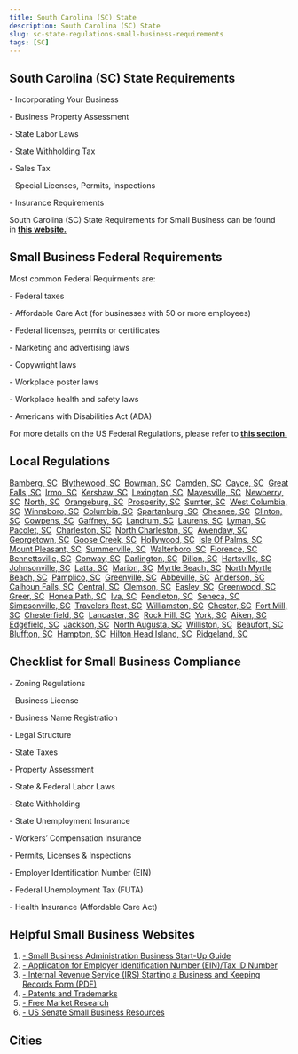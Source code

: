 ```yaml
---
title: South Carolina (SC) State
description: South Carolina (SC) State
slug: sc-state-regulations-small-business-requirements
tags: [SC]
---
```



<PostMeta category="business-compliance" />

**South Carolina (SC) State Requirements**
------------------------------------------

\- Incorporating Your Business

\- Business Property Assessment

\- State Labor Laws

\- State Withholding Tax

\- Sales Tax

\- Special Licenses, Permits, Inspections

\- Insurance Requirements

South Carolina (SC) State Requirements for Small Business can be found in **[this website.](https://sc.gov/business/starting-business)**

**Small Business Federal Requirements**
---------------------------------------

Most common Federal Requirments are:

\- Federal taxes

\- Affordable Care Act (for businesses with 50 or more employees)

\- Federal licenses, permits or certificates

\- Marketing and advertising laws

\- Copywright laws

\- Workplace poster laws

\- Workplace health and safety laws

\- Americans with Disabilities Act (ADA)

For more details on the US Federal Regulations, please refer to **[this section.](../federal-regulations/)**

Local Regulations
------------------------
[Bamberg, SC](/bamberg-sc-small-business-requirements)  [Blythewood, SC](/blythewood-sc-small-business-requirements)  [Bowman, SC](/bowman-sc-small-business-requirements)  [Camden, SC](/camden-sc-small-business-requirements)  [Cayce, SC](/cayce-sc-small-business-requirements)  [Great Falls, SC](/greatfalls-sc-small-business-requirements)  [Irmo, SC](/irmo-sc-small-business-requirements)  [Kershaw, SC](/kershaw-sc-small-business-requirements)  [Lexington, SC](/lexington-sc-small-business-requirements)  [Mayesville, SC](/mayesville-sc-small-business-requirements)  [Newberry, SC](/newberry-sc-small-business-requirements)  [North, SC](/north-sc-small-business-requirements)  [Orangeburg, SC](/orangeburg-sc-small-business-requirements)  [Prosperity, SC](/prosperity-sc-small-business-requirements)  [Sumter, SC](/sumter-sc-small-business-requirements)  [West Columbia, SC](/westcolumbia-sc-small-business-requirements)  [Winnsboro, SC](/winnsboro-sc-small-business-requirements)  [Columbia, SC](/columbia-sc-small-business-requirements)  [Spartanburg, SC](/spartanburg-sc-small-business-requirements)  [Chesnee, SC](/chesnee-sc-small-business-requirements)  [Clinton, SC](/clinton-sc-small-business-requirements)  [Cowpens, SC](/cowpens-sc-small-business-requirements)  [Gaffney, SC](/gaffney-sc-small-business-requirements)  [Landrum, SC](/landrum-sc-small-business-requirements)  [Laurens, SC](/laurens-sc-small-business-requirements)  [Lyman, SC](/lyman-sc-small-business-requirements)  [Pacolet, SC](/pacolet-sc-small-business-requirements)  [Charleston, SC](/charleston-sc-small-business-requirements)  [North Charleston, SC](/northcharleston-sc-small-business-requirements)  [Awendaw, SC](/awendaw-sc-small-business-requirements)  [Georgetown, SC](/georgetown-sc-small-business-requirements)  [Goose Creek, SC](/goosecreek-sc-small-business-requirements)  [Hollywood, SC](/hollywood-sc-small-business-requirements)  [Isle Of Palms, SC](/isleofpalms-sc-small-business-requirements)  [Mount Pleasant, SC](/mountpleasant-sc-small-business-requirements)  [Summerville, SC](/summerville-sc-small-business-requirements)  [Walterboro, SC](/walterboro-sc-small-business-requirements)  [Florence, SC](/florence-sc-small-business-requirements)  [Bennettsville, SC](/bennettsville-sc-small-business-requirements)  [Conway, SC](/conway-sc-small-business-requirements)  [Darlington, SC](/darlington-sc-small-business-requirements)  [Dillon, SC](/dillon-sc-small-business-requirements)  [Hartsville, SC](/hartsville-sc-small-business-requirements)  [Johnsonville, SC](/johnsonville-sc-small-business-requirements)  [Latta, SC](/latta-sc-small-business-requirements)  [Marion, SC](/marion-sc-small-business-requirements)  [Myrtle Beach, SC](/myrtlebeach-sc-small-business-requirements)  [North Myrtle Beach, SC](/northmyrtlebeach-sc-small-business-requirements)  [Pamplico, SC](/pamplico-sc-small-business-requirements)  [Greenville, SC](/greenville-sc-small-business-requirements)  [Abbeville, SC](/abbeville-sc-small-business-requirements)  [Anderson, SC](/anderson-sc-small-business-requirements)  [Calhoun Falls, SC](/calhounfalls-sc-small-business-requirements)  [Central, SC](/central-sc-small-business-requirements)  [Clemson, SC](/clemson-sc-small-business-requirements)  [Easley, SC](/easley-sc-small-business-requirements)  [Greenwood, SC](/greenwood-sc-small-business-requirements)  [Greer, SC](/greer-sc-small-business-requirements)  [Honea Path, SC](/honeapath-sc-small-business-requirements)  [Iva, SC](/iva-sc-small-business-requirements)  [Pendleton, SC](/pendleton-sc-small-business-requirements)  [Seneca, SC](/seneca-sc-small-business-requirements)  [Simpsonville, SC](/simpsonville-sc-small-business-requirements)  [Travelers Rest, SC](/travelersrest-sc-small-business-requirements)  [Williamston, SC](/williamston-sc-small-business-requirements)  [Chester, SC](/chester-sc-small-business-requirements)  [Fort Mill, SC](/fortmill-sc-small-business-requirements)  [Chesterfield, SC](/chesterfield-sc-small-business-requirements)  [Lancaster, SC](/lancaster-sc-small-business-requirements)  [Rock Hill, SC](/rockhill-sc-small-business-requirements)  [York, SC](/york-sc-small-business-requirements)  [Aiken, SC](/aiken-sc-small-business-requirements)  [Edgefield, SC](/edgefield-sc-small-business-requirements)  [Jackson, SC](/jackson-sc-small-business-requirements)  [North Augusta, SC](/northaugusta-sc-small-business-requirements)  [Williston, SC](/williston-sc-small-business-requirements)  [Beaufort, SC](/beaufort-sc-small-business-requirements)  [Bluffton, SC](/bluffton-sc-small-business-requirements)  [Hampton, SC](/hampton-sc-small-business-requirements)  [Hilton Head Island, SC](/hiltonheadisland-sc-small-business-requirements)  [Ridgeland, SC](/ridgeland-sc-small-business-requirements)

Checklist for Small Business Compliance
---------------------------------------

\- Zoning Regulations

\- Business License

\- Business Name Registration

\- Legal Structure

\- State Taxes

\- Property Assessment

\- State & Federal Labor Laws

\- State Withholding

\- State Unemployment Insurance

\- Workers’ Compensation Insurance

\- Permits, Licenses & Inspections

\- Employer Identification Number (EIN)

\- Federal Unemployment Tax (FUTA)

\- Health Insurance (Affordable Care Act)

Helpful Small Business Websites
-------------------------------

1.  [\- Small Business Administration Business Start-Up Guide](https://www.sba.gov/business-guide)
2.  [\- Application for Employer Identification Number (EIN)/Tax ID Number](https://www.irs.gov/businesses/small-businesses-self-employed/apply-for-an-employer-identification-number-ein-online)
3.  [\- Internal Revenue Service (IRS) Starting a Business and Keeping Records Form (PDF)](https://www.irs.gov/pub/irs-pdf/p583.pdf)
4.  [\- Patents and Trademarks](https://www.uspto.gov/)
5.  [\- Free Market Research](https://www.sba.gov/blogs/)
6.  [\- US Senate Small Business Resources](https://www.sbc.senate.gov/public/index.cfm/resources)

Cities
-----------------------------------------

